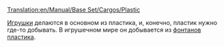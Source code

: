 [[Translation:en/Manual/Base Set/Cargos/Plastic]]

{{ru/Manual/Base Set/Cargos/Груз| груз=Пластик
| изображение=en/Manual/Base Set/Industries/PlasticFountains.png
| производит=[[ru/Manual/Base Set/Industries/Фонтаны пластика|Фонтаны пластика]]
| принимает=[[ru/Manual/Base Set/Industries/Завод игрушек|Завод игрушек]]
}}

[[ru/Manual/Base Set/Cargos/Игрушки|Игрушки]] делаются в основном из пластика, и, конечно, пластик нужно где-то добывать. В игрушечном мире он добывается из [[ru/Manual/Base Set/Industries/Фонтаны пластика|фонтанов пластика]].